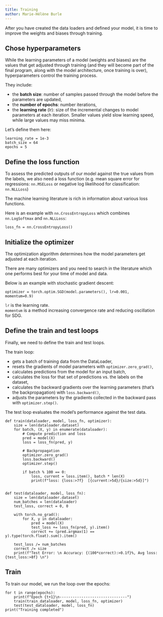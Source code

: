 ```yaml
---
title: Training
author: Marie-Hélène Burle
---
```


:::{.def}

After you have created the data loaders and defined your model, it is time to improve the weights and biases through training.

:::

## Chose hyperparameters

While the learning parameters of a model (weights and biases) are the values that get adjusted through training (and they will become part of the final program, along with the model architecture, once training is over), hyperparameters control the training process.

They include:

- the **batch size**: number of samples passed through the model before the parameters are updated,
- the **number of epochs**: number iterations,
- the **learning rate** (lr): size of the incremental changes to model parameters at each iteration. Smaller values yield slow learning speed, while large values may miss minima.

Let's define them here:

```.python
learning_rate = 1e-3
batch_size = 64
epochs = 5
```

## Define the loss function

To assess the predicted outputs of our model against the true values from the labels, we also need a loss function (e.g. mean square error for regressions: `nn.MSELoss` or negative log likelihood for classification: `nn.NLLLoss`)

The machine learning literature is rich in information about various loss functions.

Here is an example with `nn.CrossEntropyLoss` which combines `nn.LogSoftmax` and `nn.NLLLoss`:

```.python
loss_fn = nn.CrossEntropyLoss()
```

## Initialize the optimizer

The optimization algorithm determines how the model parameters get adjusted at each iteration.

There are many optimizers and you need to search in the literature which one performs best for your time of model and data.

Below is an example with stochastic gradient descent:

```.python
optimizer = torch.optim.SGD(model.parameters(), lr=0.001, momentum=0.9)
```

:::{.note}

`lr` is the learning rate. \
`momentum` is a method increasing convergence rate and reducing oscillation for SDG.

:::

## Define the train and test loops

Finally, we need to define the train and test loops.

The train loop:

- gets a batch of training data from the DataLoader,
- resets the gradients of model parameters with `optimizer.zero_grad()`,
- calculates predictions from the model for an input batch,
- calculates the loss for that set of predictions vs. the labels on the dataset,
- calculates the backward gradients over the learning parameters (that's the backpropagation) with `loss.backward()`,
- adjusts the parameters by the gradients collected in the backward pass  with `optimizer.step()`.

The test loop evaluates the model’s performance against the test data.

```.python
def train(dataloader, model, loss_fn, optimizer):
    size = len(dataloader.dataset)
    for batch, (X, y) in enumerate(dataloader):
        # Compute prediction and loss
        pred = model(X)
        loss = loss_fn(pred, y)

        # Backpropagation
        optimizer.zero_grad()
        loss.backward()
        optimizer.step()

        if batch % 100 == 0:
            loss, current = loss.item(), batch * len(X)
            print(f"loss: {loss:>7f}  [{current:>5d}/{size:>5d}]")


def test(dataloader, model, loss_fn):
    size = len(dataloader.dataset)
    num_batches = len(dataloader)
    test_loss, correct = 0, 0

    with torch.no_grad():
        for X, y in dataloader:
            pred = model(X)
            test_loss += loss_fn(pred, y).item()
            correct += (pred.argmax(1) == y).type(torch.float).sum().item()

    test_loss /= num_batches
    correct /= size
    print(f"Test Error: \n Accuracy: {(100*correct):>0.1f}%, Avg loss: {test_loss:>8f} \n")
```

## Train

To train our model, we run the loop over the epochs:

```.python
for t in range(epochs):
    print(f"Epoch {t+1}\n-------------------------------")
    train(train_dataloader, model, loss_fn, optimizer)
    test(test_dataloader, model, loss_fn)
print("Training completed")
```

